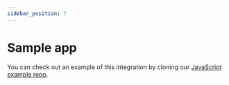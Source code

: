 ```yaml
---
sidebar_position: 7
---
```


# Sample app

You can check out an example of this integration by cloning our [JavaScript example repo](https://github.com/dyte-in/javascript-sample-app).
